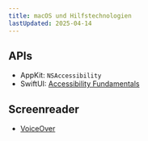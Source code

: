 ```yaml
---
title: macOS und Hilfstechnologien
lastUpdated: 2025-04-14
---
```


## APIs

- AppKit: `NSAccessibility`
- SwiftUI: [Accessibility Fundamentals](https://developer.apple.com/documentation/swiftui/accessibility-fundamentals)

## Screenreader

- [VoiceOver](https://support.apple.com/de-de/guide/voiceover/welcome/mac)
